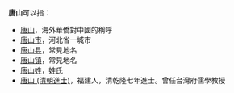 '''唐山'''可以指：
* [[唐山|唐山]]，海外華僑對中國的稱呼
* [[唐山市|唐山市]]，河北省一城市
* [[唐山县|唐山县]]，常見地名
* [[唐山镇|唐山镇]]，常見地名
* [[唐山姓|唐山姓]]，姓氏
* [[唐山_(清朝進士)|唐山 (清朝進士)]]，福建人，清乾隆七年進士。曾任台灣府儒學教授
{{disambig|Cat=二字中國相關消歧義}}